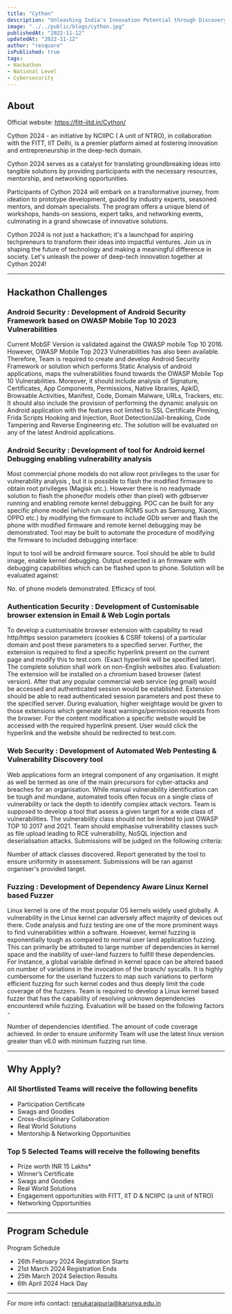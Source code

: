 ```yaml
---
title: "Cython"
description: "Unleashing India's Innovation Potential through Discovery, Nurturing, and Acceleration of Deep-Tech Innovations"
image: "../../public/blogs/cython.jpg"
publishedAt: "2022-11-12"
updatedAt: "2022-11-12"
author: "resquare"
isPublished: true
tags:
- Hackathon
- National Level
- Cybersecurity
---
```


## About

Official website: https://fitt-iitd.in/Cython/

Cython 2024 - an initiative by NCIIPC ( A unit of NTRO), in collaboration with the FITT, IIT Delhi, is a premier platform aimed at fostering innovation and entrepreneurship in the deep-tech domain.

Cython 2024 serves as a catalyst for translating groundbreaking ideas into tangible solutions by providing participants with the necessary resources, mentorship, and networking opportunities.

Participants of Cython 2024 will embark on a transformative journey, from ideation to prototype development, guided by industry experts, seasoned mentors, and domain specialists. The program offers a unique blend of workshops, hands-on sessions, expert talks, and networking events, culminating in a grand showcase of innovative solutions.

Cython 2024 is not just a hackathon; it's a launchpad for aspiring techpreneurs to transform their ideas into impactful ventures. Join us in shaping the future of technology and making a meaningful difference in society. Let's unleash the power of deep-tech innovation together at Cython 2024!

---

## Hackathon Challenges

### Android Security : Development of Android Security Framework based on OWASP Mobile Top 10 2023 Vulnerabilities
Current MobSF Version is validated against the OWASP mobile Top 10 2016. However, OWASP Mobile Top 2023 Vulnerabilities has also been available. Therefore, Team is required to create and develop Android Security Framework or solution which performs Static Analysis of android applications, maps the vulnerabilities found towards the OWASP Mobile Top 10 Vulnerabilities. Moreover, it should include analysis of Signature, Certificates, App Components, Permissions, Native libraries, ApklD, Browsable Activities, Manifest, Code, Domain Malware, URLs, Trackers, etc. It should also include the provision of performing the dynamic analysis on Android application with the features not limited to SSL Certificate Pinning, Frida Scripts Hooking and Injection, Root Detection/Jail-breaking, Code Tampering and Reverse Engineering etc. The solution will be evaluated on any of the latest Android applications.

### Android Security : Development of tool for Android kernel Debugging enabling vulnerability analysis
Most commercial phone models do not allow root privileges to the user for vulnerability analysis , but it is possible to flash the modified firmware to obtain root privileges (Magisk etc.). However there is no readymade solution to flash the phone(for models other than pixel) with gdbserver running and enabling remote kernel debugging. POC can be built for any specific phone model (which run custom ROMS such as Samsung, Xiaomi, OPPO etc.) by modifying the firmware to include GDb server and flash the phone with modified firmware and remote kernel debugging may be demonstrated. Tool may be built to automate the procedure of modifying the firmware to included debugging interface:

Input to tool will be android firmware source. Tool should be able to build image, enable kernel debugging.
Output expected is an firmware with debugging capabilities which can be flashed upon to phone.
Solution will be evaluated against:

No. of phone models demonstrated.
Efficacy of tool.

### Authentication Security : Development of Customisable browser extension in Email & Web Login portals
To develop a customisable browser extension with capability to read http/https session parameters (cookies & CSRF tokens) of a particular domain and post these parameters to a specified server. Further, the extension is required to find a specific hyperlink present on the current page and modify this to test.com. (Exact hyperlink will be specified later). The complete solution shall work on non-English websites also. Evaluation: The extension will be installed on a chromium based browser (latest version). After that any popular commercial web service (eg gmail) would be accessed and authenticated session would be established. Extension should be able to read authenticated session parameters and post these to the specified server. During evaluation, higher weightage would be given to those extensions which generate least warnings/permission requests from the browser. For the content modification a specific website would be accessed with the required hyperlink present. User would click the hyperlink and the website should be redirected to test.com.

### Web Security : Development of Automated Web Pentesting & Vulnerability Discovery tool
Web applications form an integral component of any organisation. It might as well be termed as one of the main precursors for cyber-attacks and breaches for an organisation. While manual vulnerability identification can be tough and mundane, automated tools often focus on a single class of vulnerability or lack the depth to identify complex attack vectors. Team is supposed to develop a tool that assess a given target for a wide class of vulnerabilities. The vulnerability class should not be limited to just OWASP TOP 10 2017 and 2021. Team should emphasise vulnerability classes such as file upload leading to RCE vulnerability, NoSQL injection and deserialisation attacks. Submissions will be judged on the following criteria:

Number of attack classes discovered.
Report generated by the tool to ensure uniformity in assessment.
Submissions will be ran against organiser's provided target.


### Fuzzing : Development of Dependency Aware Linux Kernel based Fuzzer
Linux kernel is one of the most popular OS kernels widely used globally. A vulnerability in the Linux kernel can adversely affect majority of devices out there. Code analysis and fuzz testing are one of the more prominent ways to find vulnerabilities within a software. However, kernel fuzzing is exponentially tough as compared to normal user land application fuzzing. This can primarily be attributed to large number of dependencies in kernel space and the inability of user-land fuzzers to fulfill these dependencies. For instance, a global variable defined in kernel space can be altered based on number of variations in the invocation of the branch/ syscalls. It is highly cumbersome for the userland fuzzers to map such variations to perform efficient fuzzing for such kernel codes and thus deeply limit the code coverage of the fuzzers. Team is required to develop a Linux kernel based fuzzer that has the capability of resolving unknown dependencies encountered while fuzzing. Evaluation will be based on the following factors -

Number of dependencies identified.
The amount of code coverage achieved.
In order to ensure uniformity Team will use the latest linux version greater than v6.0 with minimum fuzzing run time.

---
## Why Apply?

### All Shortlisted Teams will receive the following benefits
- Participation Certificate
- Swags and Goodies
- Cross-disciplinary Collaboration
- Real World Solutions
- Mentorship & Networking Opportunities

### Top 5 Selected Teams will receive the following benefits
- Prize worth INR 15 Lakhs*
- Winner’s Certificate
- Swags and Goodies
- Real World Solutions
- Engagement opportunities with FITT, IIT D & NCIIPC (a unit of NTRO)
- Networking Opportunities

---

## Program Schedule
Program Schedule
- 26th February 2024 Registration Starts
- 21st March 2024 Registration Ends
- 25th March 2024 Selection Results
- 6th April 2024 Hack Day
---

For more info contact: renukarajpuria@karunya.edu.in
